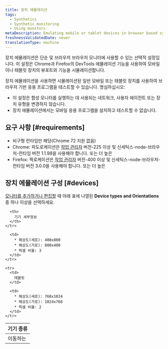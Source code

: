 ```yaml
---
title: 장치 에뮬레이션
tags:
  - Synthetics
  - Synthetic monitoring
  - Using monitors
metaDescription: Emulating mobile or tablet devices in browser based synthetic monitors
freshnessValidatedDate: never
translationType: machine
---
```


장치 에뮬레이션은 단순 및 브라우저 브라우저 모니터에 사용할 수 있는 선택적 설정입니다. 이 설정은 Chrome과 Firefox의 DevTools 에뮬레이션 기능을 사용하여 모바일이나 태블릿 장치의 뷰포트와 기능을 시뮬레이션합니다.

장치 에뮬레이션을 사용하면 시뮬레이션된 일반 모바일 또는 태블릿 장치를 사용하여 브라우저 기반 응용 프로그램을 테스트할 수 있습니다. 명심하십시오:

* 이 설정은 합성 모니터를 실행하는 데 사용되는 네트워크, 사용자 에이전트 또는 장치 유형을 변경하지 않습니다.
* 장치 에뮬레이션에서는 모바일 응용 프로그램을 설치하고 테스트할 수 없습니다.

## 요구 사항 [#requirements]

* 비구형 런타임만 해당(Chrome 72 지원 없음)
* Chrome: 파도로케이션은 [작업 관리자](/docs/synthetics/synthetic-monitoring/private-locations/job-manager-transition-guide) 버전-225 이상 및 신세틱스-node-브라우저-런타임 버전 1.1.98을 사용해야 합니다. 또는 더 높은
* Firefox: 짝로케이션은 [작업 관리자](/docs/synthetics/synthetic-monitoring/private-locations/job-manager-transition-guide) 버전-400 이상 및 신세틱스-node-브라우저-런타임 버전 3.0.0을 사용해야 합니다. 또는 더 높은

## 장치 에뮬레이션 구성 [#devices]

[모니터를 추가하거나 편집할](/docs/synthetics/synthetic-monitoring/using-monitors/add-edit-monitors) 때 아래 표에 나열된 <DNT>**Device types and Orientations**</DNT> 중 하나 이상을 선택하세요.

<table>
  <thead>
    <tr>
      <th style={{ width: "200px" }}>
        기기 종류
      </th>

      <th>
        기기 세부정보
      </th>
    </tr>
  </thead>

  <tbody>
    <tr>
      <td>
        이동하는
      </td>

      <td>
        * 해상도(세로): 400x800
        * 해상도(가로): 800x400
        * 픽셀 비율: 3
      </td>
    </tr>

    <tr>
      <td>
        태블릿
      </td>

      <td>
        * 해상도(세로): 768x1024
        * 해상도(가로): 1024x768
        * 픽셀 비율: 2
      </td>
    </tr>
  </tbody>
</table>